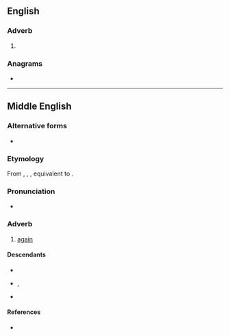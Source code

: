 ==English==

===Adverb===
{{en-adv|-}}

# {{obsolete spelling of|en|again}}

===Anagrams===
* {{anagrams|en|a=aagny|yagna}}

----

==Middle English==
<!--this Middle English entry was created using Template:new enm entry-->

===Alternative forms===
* {{alter|enm|again|ayain|ayen|anȝen}}

===Etymology===
From {{inh|enm|ang|āġēan}}, {{m|ang|onġēan}}, {{m|ang|onġeġn}}, equivalent to {{prefix|enm|a|gayn}}.

===Pronunciation===
* {{IPA|enm|/aˈɡɛi̯n/|/aˈjɛi̯n/|/aˈjeːn/}}

===Adverb===
{{head|enm|adverb}}

# [[again]]

====Descendants====
* {{desc|en|again}}
* {{desc|sco|again}}, {{l|sco|agin}}
* {{desc|yol|agyne}}

====References====
* {{R:MED Online|entry=ayẹ̄n (adv.) |id=MED3328}}